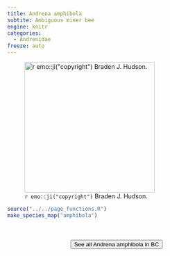 ```yaml
---
title: Andrena amphibola
subtite: Ambiguous miner bee
engine: knitr
categories:
  - Andrenidae
freeze: auto
---
```

![`r emo::ji("copyright")` Braden J. Hudson.](https://inaturalist-open-data.s3.amazonaws.com/photos/80881563/large.jpeg){height=300}





```r
source("../../page_functions.R")
make_species_map("amphibola")
```
<br><br>
<center>


<a href="https://inaturalist.ca/observations?place_id=7085&subview=map&taxon_id=453646"><button type="button" class="btn btn-secondary">See all Andrena amphibola in BC <i class="fa-solid fa-arrow-up-right-from-square"></i> </button></a>
</center>
